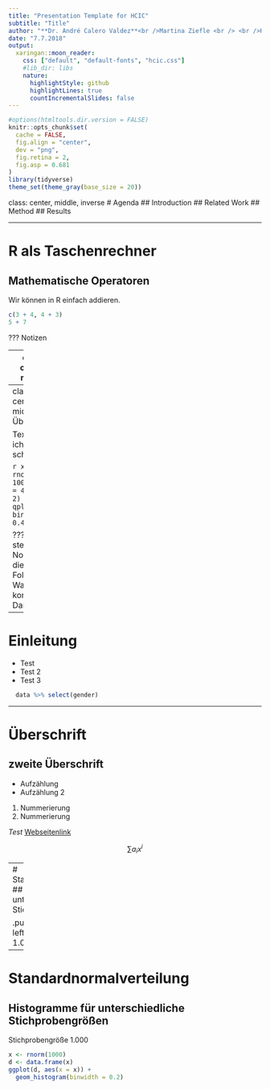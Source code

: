 ```yaml
---
title: "Presentation Template for HCIC"
subtitle: "Title"
author: "**Dr. André Calero Valdez**<br />Martina Ziefle <br /> <br />Human-Computer Interaction Center<br /> "
date: "7.7.2018"
output:
  xaringan::moon_reader:
    css: ["default", "default-fonts", "hcic.css"]  
    #lib_dir: libs
    nature:
      highlightStyle: github
      highlightLines: true
      countIncrementalSlides: false
---
```


```r
#options(htmltools.dir.version = FALSE)
knitr::opts_chunk$set(
  cache = FALSE,
  fig.align = "center",
  dev = "png",
  fig.retina = 2,
  fig.asp = 0.681
)
library(tidyverse)
theme_set(theme_gray(base_size = 20))
```

class: center, middle, inverse
# Agenda 
## Introduction
## Related Work
## Method
## Results

---

# R als Taschenrechner
## Mathematische Operatoren
Wir können in R einfach addieren.
```r
c(3 + 4, 4 + 3)
5 + 7
``` 


???
Notizen


---
class: center, middle

# What's next?
Something?   
---
class: center, middle 
# Überschrift

Text kann ich hier schreiben

```r
x <- rnorm(n = 100, mean = 4, sd = 2)
qplot(x, binwidth = 0.4)
```



???
Hier stehen Notizen zu dieser Folie 
- Was kommt
- Danach

---
# Einleitung

- Test
- Test 2
- Test 3
```r
  data %>% select(gender)
```


---

# Überschrift
## zweite Überschrift

- Aufzählung
- Aufzählung 2

1. Nummerierung
1. Nummerierung

*Test* [Webseitenlink](http://www.google.de) 

$$\sum{a_{i}x^{i}}$$

---
# Standardnormalverteilung
## Histogramme für unterschiedliche Stichprobengrößen

.pull-left[Stichprobengröße 1.000
```r
x <- rnorm(1000)
d <- data.frame(x)
ggplot(d, aes(x = x)) +
  geom_histogram(binwidth = 0.2) 
```
]
.pull-right[left
```r
x <- rnorm(100)
d <- data.frame(x)
ggplot(d, aes(x = x)) +
  geom_histogram(binwidth = 0.2)
```
]



---
# Standardnormalverteilung
## Histogramme für unterschiedliche Stichprobengrößen

Stichprobengröße 1.000
```r
x <- rnorm(1000)
d <- data.frame(x)
ggplot(d, aes(x = x)) +
  geom_histogram(binwidth = 0.2) 
```


